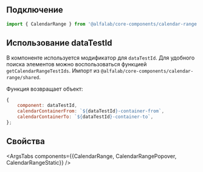 
## Подключение

```jsx
import { CalendarRange } from '@alfalab/core-components/calendar-range';
```

## Использование dataTestId

В компоненте используется модификатор для `dataTestId`.
Для удобного поиска элементов можно воспользоваться функцией `getCalendarRangeTestIds`.
Импорт из `@alfalab/core-components/calendar-range/shared`.

Функция возвращает объект:

```jsx
{
    component: dataTestId,
    calendarContainerFrom: `${dataTestId}-container-from`,
    calendarContainerTo: `${dataTestId}-container-to`,
};
```

## Свойства

<ArgsTabs components={{CalendarRange, CalendarRangePopover, CalendarRangeStatic}} />
